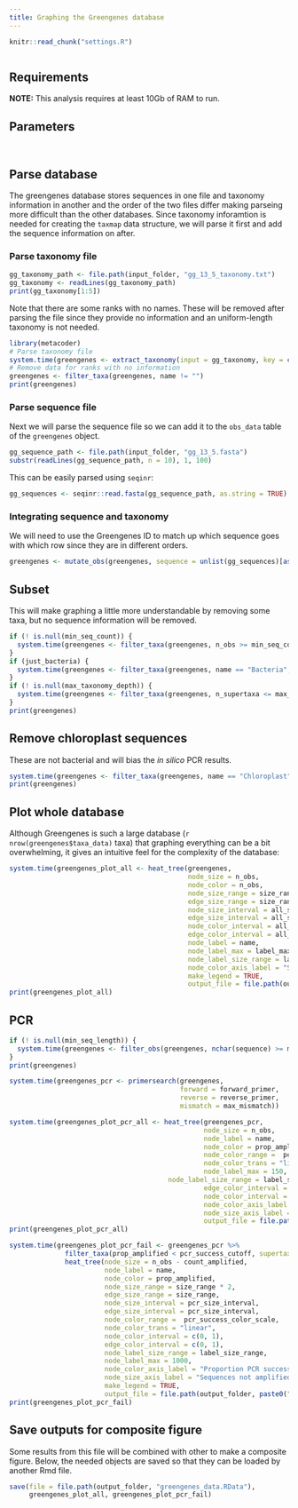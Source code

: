 ```yaml
---
title: Graphing the Greengenes database
---
```


```r
knitr::read_chunk("settings.R")
```

```r
```

## Requirements 

**NOTE:** This analysis requires at least 10Gb of RAM to run. 

## Parameters

```r
```

```r
```


## Parse database

The greengenes database stores sequences in one file and taxonomy information in another and the order of the two files differ making parseing more difficult than the other databases.
Since taxonomy inforamtion is needed for creating the `taxmap` data structure, we will parse it first and add the sequence information on after.

### Parse taxonomy file

```r
gg_taxonomy_path <- file.path(input_folder, "gg_13_5_taxonomy.txt")
gg_taxonomy <- readLines(gg_taxonomy_path)
print(gg_taxonomy[1:5])
```

Note that there are some ranks with no names. 
These will be removed after parsing the file since they provide no information and an uniform-length taxonomy is not needed.

```r
library(metacoder)
# Parse taxonomy file
system.time(greengenes <- extract_taxonomy(input = gg_taxonomy, key = c(id = "obs_info", "class"), regex = "^([0-9]+)\t(.*)$", class_sep = "; ", class_regex = "^([a-z]{1})__(.*)$", class_key = c(rank = "taxon_info", "name")))
# Remove data for ranks with no information
greengenes <- filter_taxa(greengenes, name != "")
print(greengenes)
```


### Parse sequence file

Next we will parse the sequence file so we can add it to the `obs_data` table of the `greengenes` object.

```r
gg_sequence_path <- file.path(input_folder, "gg_13_5.fasta")
substr(readLines(gg_sequence_path, n = 10), 1, 100)
```

This can be easily parsed using `seqinr`:

```r
gg_sequences <- seqinr::read.fasta(gg_sequence_path, as.string = TRUE)
```


### Integrating sequence and taxonomy

We will need to use the Greengenes ID to match up which sequence goes with which row since they are in different orders.

```r
greengenes <- mutate_obs(greengenes, sequence = unlist(gg_sequences)[as.character(id)])
```


## Subset

This will make graphing a little more understandable by removing some taxa, but no sequence information will be removed. 

```r
if (! is.null(min_seq_count)) {
  system.time(greengenes <- filter_taxa(greengenes, n_obs >= min_seq_count))
}
if (just_bacteria) {
  system.time(greengenes <- filter_taxa(greengenes, name == "Bacteria", subtaxa = TRUE))
}
if (! is.null(max_taxonomy_depth)) {
  system.time(greengenes <- filter_taxa(greengenes, n_supertaxa <= max_taxonomy_depth))
}
print(greengenes)
```


## Remove chloroplast sequences

These are not bacterial and will bias the *in silico* PCR results.

```r
system.time(greengenes <- filter_taxa(greengenes, name == "Chloroplast", subtaxa = TRUE, invert = TRUE))
print(greengenes)
```


## Plot whole database

Although Greengenes is such a large database (`r nrow(greengenes$taxa_data)` taxa) that graphing everything can be a bit overwhelming, it gives an intuitive feel for the complexity of the database:

```r
system.time(greengenes_plot_all <- heat_tree(greengenes, 
                                             node_size = n_obs,
                                             node_color = n_obs,
                                             node_size_range = size_range * 2,
                                             edge_size_range = size_range,
                                             node_size_interval = all_size_interval,
                                             edge_size_interval = all_size_interval,
                                             node_color_interval = all_size_interval,
                                             edge_color_interval = all_size_interval,
                                             node_label = name,
                                             node_label_max = label_max,
                                             node_label_size_range = label_size_range,
                                             node_color_axis_label = "Sequence count",
                                             make_legend = TRUE,
                                             output_file = file.path(output_folder, paste0("greengenes--all", output_format))))
print(greengenes_plot_all)
```


## PCR

```r
if (! is.null(min_seq_length)) {
  system.time(greengenes <- filter_obs(greengenes, nchar(sequence) >= min_seq_length, unobserved = FALSE))
}
print(greengenes)
```

```r
system.time(greengenes_pcr <- primersearch(greengenes,
                                           forward = forward_primer,
                                           reverse = reverse_primer,
                                           mismatch = max_mismatch))
```

```r
system.time(greengenes_plot_pcr_all <- heat_tree(greengenes_pcr,
                                                 node_size = n_obs,
                                                 node_label = name,
                                                 node_color = prop_amplified,
                                                 node_color_range =  pcr_success_color_scale,
                                                 node_color_trans = "linear",
                                                 node_label_max = 150,
                                        node_label_size_range = label_size_range,
                                                 edge_color_interval = c(0, 1),
                                                 node_color_interval = c(0, 1),
                                                 node_color_axis_label = "Proportion PCR success",
                                                 node_size_axis_label = "Sequence count",
                                                 output_file = file.path(output_folder, paste0("greengenes--pcr_all", output_format))))
print(greengenes_plot_pcr_all)
```

```r
system.time(greengenes_plot_pcr_fail <- greengenes_pcr %>%
              filter_taxa(prop_amplified < pcr_success_cutoff, supertaxa = TRUE) %>%
              heat_tree(node_size = n_obs - count_amplified,
                        node_label = name,
                        node_color = prop_amplified,
                        node_size_range = size_range * 2,
                        edge_size_range = size_range,
                        node_size_interval = pcr_size_interval,
                        edge_size_interval = pcr_size_interval,
                        node_color_range =  pcr_success_color_scale,
                        node_color_trans = "linear",
                        node_color_interval = c(0, 1),
                        edge_color_interval = c(0, 1),
                        node_label_size_range = label_size_range,
                        node_label_max = 1000,
                        node_color_axis_label = "Proportion PCR success",
                        node_size_axis_label = "Sequences not amplified",
                        make_legend = TRUE,
                        output_file = file.path(output_folder, paste0("greengenes--pcr_fail", output_format))))
print(greengenes_plot_pcr_fail)
```


## Save outputs for composite figure

Some results from this file will be combined with other to make a composite figure.
Below, the needed objects are saved so that they can be loaded by another Rmd file.

```r
save(file = file.path(output_folder, "greengenes_data.RData"),
     greengenes_plot_all, greengenes_plot_pcr_fail)
```


